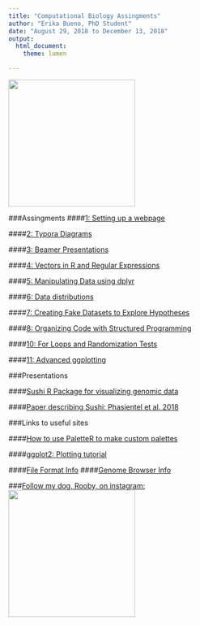 ```yaml
---
title: "Computational Biology Assingments"
author: "Erika Bueno, PhD Student"
date: "August 29, 2018 to December 13, 2018"
output: 
  html_document: 
    theme: lumen

---
```

<img src="me.jpg" WIDTH=250 HEIGHT=250>

###Assingments
####[1: Setting up a webpage](https://eribue.github.io/COMP-BIOL/) 

####[2: Typora Diagrams](Lab2.html)

####[3: Beamer Presentations](Lab3.pdf)

####[4: Vectors in R and Regular Expressions](Lab4.html)

####[5: Manipulating Data using dplyr](Lab5.html)

####[6: Data distributions](Lab6.html)

####[7: Creating Fake Datasets to Explore Hypotheses](Lab7.html)

####[8: Organizing Code with Structured Programming](Lab8.html)

####[10: For Loops and Randomization Tests](Lab10.html)

####[11: Advanced ggplotting](Lab11.html)

###Presentations

####[Sushi R Package for visualizing genomic data](SushiPresentation.html)

####[Paper describing Sushi: Phasientel et al. 2018](https://www.ncbi.nlm.nih.gov/pmc/articles/PMC4173017/)


###Links to useful sites

####[How to use PaletteR to make custom palettes](https://datascienceplus.com/how-to-use-paletter-to-automagically-build-palettes-from-pictures/)

####[ggplot2: Plotting tutorial](https://www.mailman.columbia.edu/sites/default/files/media/fdawg_ggplot2.html)

####[File Format Info](https://genome.ucsc.edu/FAQ/FAQformat.html)
####[Genome Browser Info](http://homer.ucsd.edu/homer/basicTutorial/genomeBrowsers.html)

###[Follow my dog, Rooby, on instagram:](https://www.instagram.com/rooby_the_spicymeatball/)
<img src="spicy.jpg" WIDTH=250 HEIGHT=250>





